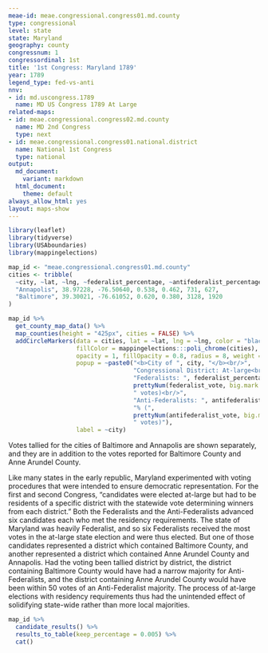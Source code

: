 ```yaml
---
meae-id: meae.congressional.congress01.md.county
type: congressional
level: state
state: Maryland
geography: county
congressnum: 1
congressordinal: 1st
title: '1st Congress: Maryland 1789'
year: 1789
legend_type: fed-vs-anti
nnv:
- id: md.uscongress.1789
  name: MD US Congress 1789 At Large
related-maps:
- id: meae.congressional.congress02.md.county
  name: MD 2nd Congress
  type: next
- id: meae.congressional.congress01.national.district
  name: National 1st Congress
  type: national
output:
  md_document:
    variant: markdown
  html_document:
    theme: default
always_allow_html: yes
layout: maps-show
---
```


```r
library(leaflet)
library(tidyverse)
library(USAboundaries)
library(mappingelections)

map_id <- "meae.congressional.congress01.md.county"
cities <- tribble(
  ~city, ~lat, ~lng, ~federalist_percentage, ~antifederalist_percentage, ~federalist_vote, ~antifederalist_vote,
  "Annapolis", 38.97228, -76.50640, 0.538, 0.462, 731, 627,
  "Baltimore", 39.30021, -76.61052, 0.620, 0.380, 3128, 1920
)
```

<div class="map">

```r
map_id %>%
  get_county_map_data() %>% 
  map_counties(height = "425px", cities = FALSE) %>% 
  addCircleMarkers(data = cities, lat = ~lat, lng = ~lng, color = "black",
                   fillColor = mappingelections:::poli_chrome(cities),
                   opacity = 1, fillOpacity = 0.8, radius = 8, weight = 3,
                   popup = ~paste0("<b>City of ", city, "</b><br/>",
                                   "Congressional District: At-large<br/>",
                                   "Federalists: ", federalist_percentage * 100, "% (", 
                                   prettyNum(federalist_vote, big.mark = ","), 
                                   " votes)<br/>",
                                   "Anti-Federalists: ", antifederalist_percentage * 100,
                                   "% (", 
                                   prettyNum(antifederalist_vote, big.mark = ","),
                                   " votes)"),
                   label = ~city) 
```

</div>

Votes tallied for the cities of Baltimore and Annapolis are shown separately, and they are in addition to the votes reported for Baltimore County and Anne Arundel County.

Like many states in the early republic, Maryland experimented with voting procedures that were intended to ensure democratic representation. For the first and second Congress, "candidates were elected at-large but had to be residents of a specific district with the statewide vote determining winners from each district." Both the Federalists and the Anti-Federalists advanced six candidates each who met the residency requirements. The state of Maryland was heavily Federalist, and so six Federalists received the most votes in the at-large state election and were thus elected. But one of those candidates represented a district which contained Baltimore County, and another represented a district which contained Anne Arundel County and Annapolis. Had the voting been tallied district by district, the district containing Baltimore County would have had a narrow majority for Anti-Federalists, and the district containing Anne Arundel County would have been within 50 votes of an Anti-Federalist majority. The process of at-large elections with residency requirements thus had the unintended effect of solidifying state-wide rather than more local majorities. 

<div class="results-table">

```r
map_id %>%
  candidate_results() %>%
  results_to_table(keep_percentage = 0.005) %>%
  cat()
```

</div>
